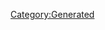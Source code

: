 {{Texts/Music
 |ID=76
 |MusicName=Absolute 5
 |OfficialName=Absolute 5
 |VocalName=ワルキューレ　美雲ΔJUNNA フレイアΔ鈴木みのり カナメΔ安野希世乃 レイナΔ東山奈央 マキナΔ西田望見
 |VocalNameLF=ワルキューレ　美雲ΔJUNNA　フレイアΔ鈴木みのり<br/>カナメΔ安野希世乃　レイナΔ東山奈央　マキナΔ西田望見
 |Description=作品：マクロスΔ<br/><br/>歌手：ワルキューレ<br/>　　　美雲ΔJUNNA　フレイアΔ鈴木みのり<br/>　　　カナメΔ安野希世乃　レイナΔ東山奈央<br/>　　　マキナΔ西田望見<br/><br/>作詞：喜介<br/>作曲：渡辺拓也
 |BuyURL=http://recochoku.jp/song/S1003537005/single?ds=1004922775
 |StoryDesc=美雲を囚われ、メンバーを欠いたワルキューレ。<br/>それでもプロトカルチャーのシステムを破壊するため、<br/>4人での戦術ライブを強行する。<br/><br/>敵の激しい抵抗の中、ワルキューレは歌声を響かせる。<br/>気配を隠し、静かに狙いを定める存在にも気付かずに…
 |StoryTitle=「大丈夫、私たちならできる！」
 |BannerId=4
 |AnmStoreURL=https://anime.dmkt-sp.jp/animestore/ci_pc?workId=20867
}}
[[Category:Generated]]
